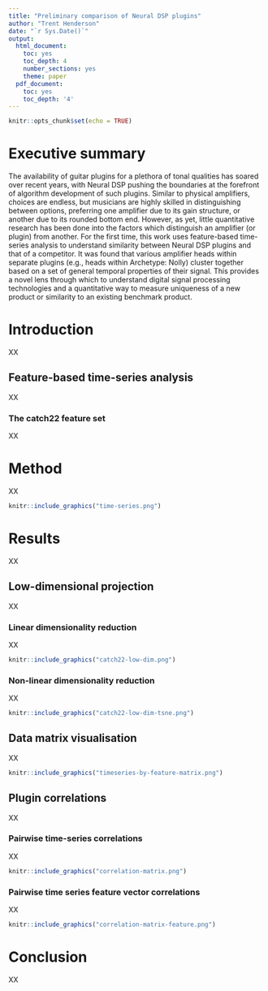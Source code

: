 ```yaml
---
title: "Preliminary comparison of Neural DSP plugins"
author: "Trent Henderson"
date: "`r Sys.Date()`"
output:
  html_document:
    toc: yes
    toc_depth: 4
    number_sections: yes
    theme: paper
  pdf_document:
    toc: yes
    toc_depth: '4'
---
```


```r
knitr::opts_chunk$set(echo = TRUE)
```

# Executive summary

The availability of guitar plugins for a plethora of tonal qualities has soared over recent years, with Neural DSP pushing the boundaries at the forefront of algorithm development of such plugins. Similar to physical amplifiers, choices are endless, but musicians are highly skilled in distinguishing between options, preferring one amplifier due to its gain structure, or another due to its rounded bottom end. However, as yet, little quantitative research has been done into the factors which distinguish an amplifier (or plugin) from another. For the first time, this work uses feature-based time-series analysis to understand similarity between Neural DSP plugins and that of a competitor. It was found that various amplifier heads within separate plugins (e.g., heads within Archetype: Nolly) cluster together based on a set of general temporal properties of their signal. This provides a novel lens through which to understand digital signal processing technologies and a quantitative way to measure uniqueness of a new product or similarity to an existing benchmark product.

# Introduction

XX

## Feature-based time-series analysis

XX

### The catch22 feature set

XX

# Method

XX

```r
knitr::include_graphics("time-series.png")
```

# Results

XX

## Low-dimensional projection

XX

### Linear dimensionality reduction

XX

```r
knitr::include_graphics("catch22-low-dim.png")
```

### Non-linear dimensionality reduction

XX

```r
knitr::include_graphics("catch22-low-dim-tsne.png")
```

## Data matrix visualisation

XX

```r
knitr::include_graphics("timeseries-by-feature-matrix.png")
```

## Plugin correlations

XX

### Pairwise time-series correlations

XX

```r
knitr::include_graphics("correlation-matrix.png")
```

### Pairwise time series feature vector correlations

XX

```r
knitr::include_graphics("correlation-matrix-feature.png")
```

# Conclusion

XX
